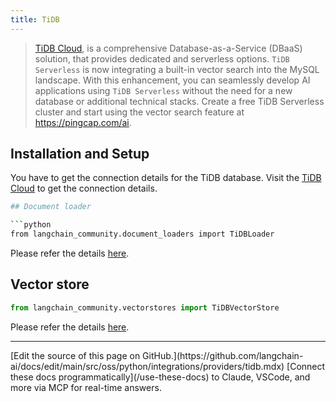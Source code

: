 ```yaml
---
title: TiDB
---
```


> [TiDB Cloud](https://www.pingcap.com/tidb-serverless), is a comprehensive Database-as-a-Service (DBaaS) solution,
> that provides dedicated and serverless options. `TiDB Serverless` is now integrating
> a built-in vector search into the MySQL landscape. With this enhancement, you can seamlessly
> develop AI applications using `TiDB Serverless` without the need for a new database or additional
> technical stacks. Create a free TiDB Serverless cluster and start using the vector search feature at https://pingcap.com/ai.


## Installation and Setup

You have to get the connection details for the TiDB database.
Visit the [TiDB Cloud](https://tidbcloud.com/) to get the connection details.

```bash
## Document loader

```python
from langchain_community.document_loaders import TiDBLoader
```
Please refer the details [here](/oss/python/integrations/document_loaders/tidb).

## Vector store

```python
from langchain_community.vectorstores import TiDBVectorStore
```
Please refer the details [here](/oss/python/integrations/vectorstores/tidb_vector).

---

<Callout icon="pen-to-square" iconType="regular">
    [Edit the source of this page on GitHub.](https://github.com/langchain-ai/docs/edit/main/src/oss/python/integrations/providers/tidb.mdx)
</Callout>
<Tip icon="terminal" iconType="regular">
    [Connect these docs programmatically](/use-these-docs) to Claude, VSCode, and more via MCP for    real-time answers.
</Tip>

